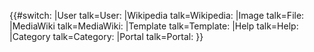 {{#switch:{{NAMESPACE}}
|User talk=User:
|Wikipedia talk=Wikipedia:
|Image talk=File:
|MediaWiki talk=MediaWiki:
|Template talk=Template:
|Help talk=Help:
|Category talk=Category:
|Portal talk=Portal:
}}<noinclude>{{Documentation}}</noinclude>